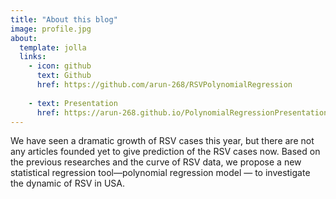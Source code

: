 ```yaml
---
title: "About this blog"
image: profile.jpg
about:
  template: jolla
  links:
    - icon: github
      text: Github
      href: https://github.com/arun-268/RSVPolynomialRegression
      
    - text: Presentation
      href: https://arun-268.github.io/PolynomialRegressionPresentation#/title-slide
---
```


We have seen a dramatic growth of RSV cases this year, but there are not any articles founded yet to give prediction of the RSV cases now. Based on the previous researches and the curve of RSV data, we propose a new statistical regression tool---polynomial regression model --- to investigate the dynamic of RSV in USA.
